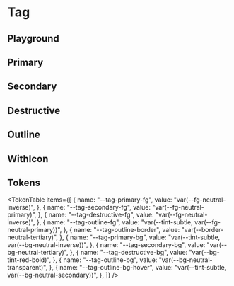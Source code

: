 



<Meta title="Tag" of={TagStories} />

# Tag

<ThemeSelect />

## Playground

<Canvas of={TagStories.Default} />
<Controls />

## Primary

<Canvas of={TagStories.Primary} />

## Secondary

<Canvas of={TagStories.Secondary} />

## Destructive

<Canvas of={TagStories.Destructive} />

## Outline

<Canvas of={TagStories.Outline} />

## WithIcon

<Canvas of={TagStories.WithIcon} />

## Tokens

<TokenTable
  items={[
    {
      name: "--tag-primary-fg",
      value: "var(--fg-neutral-inverse)",
    },
    {
      name: "--tag-secondary-fg",
      value: "var(--fg-neutral-primary)",
    },
    {
      name: "--tag-destructive-fg",
      value: "var(--fg-neutral-inverse)",
    },
    {
      name: "--tag-outline-fg",
      value: "var(--tint-subtle, var(--fg-neutral-primary))",
    },
    {
      name: "--tag-outline-border",
      value: "var(--border-neutral-tertiary)",
    },
    {
      name: "--tag-primary-bg",
      value: "var(--tint-subtle, var(--bg-neutral-inverse))",
    },
    {
      name: "--tag-secondary-bg",
      value: "var(--bg-neutral-tertiary)",
    },
    {
      name: "--tag-destructive-bg",
      value: "var(--bg-tint-red-bold)",
    },
    {
      name: "--tag-outline-bg",
      value: "var(--bg-neutral-transparent)",
    },
    {
      name: "--tag-outline-bg-hover",
      value: "var(--tint-subtle, var(--bg-neutral-secondary))",
    },
  ]}
/>

<Toaster className="sb-unstyled" position="bottom-right" />
